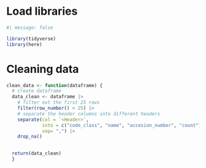 # Load libraries

```r
#| message: false

library(tidyverse)
library(here)
```

# Cleaning data

```r
clean_data <- function(dataframe) {
  # create dataframe
  data_clean <- dataframe |>
    # filter out the first 25 rows 
    filter(row_number() > 25) |> 
    # separate the header columns into different headers
    separate(col = `<Header>`, 
             into = c("code_class", "name", "accesion_number", "count"), 
             sep= ",") |> 
    drop_na()
    

  return(data_clean)
  }
```
